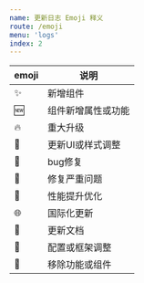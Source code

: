 ```yaml
---
name: 更新日志 Emoji 释义
route: /emoji
menu: 'logs'
index: 2
---
```


| emoji | 说明 |
| --- | --- |
| ✨ | 新增组件 |
| 🆕 | 组件新增属性或功能 |
| 🔥 | 重大升级 |
| 💄 | 更新UI或样式调整 |
| 🐞 | bug修复 |
| 🧯 | 修复严重问题 |
| 🎉 | 性能提升优化 |
| 🌐 | 国际化更新 |
| 📝 | 更新文档 |
| 🔧 | 配置或框架调整 |
| 🤖 | 移除功能或组件 |